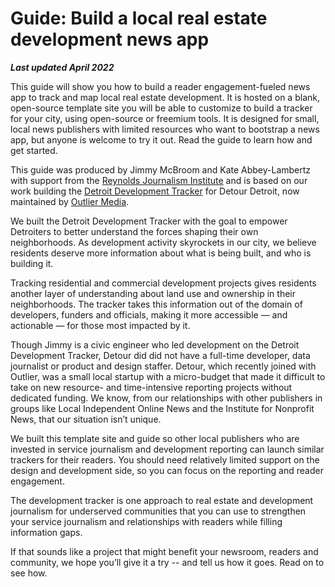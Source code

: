 
# Guide: Build a local real estate development news app

***Last updated April 2022***


This guide will show you how to build a reader engagement-fueled news app to track and map local real estate development. It is hosted on a blank, open-source template site you will be able to customize to build a tracker for your city, using open-source or freemium tools. It is designed for small, local news publishers with limited resources who want to bootstrap a news app, but anyone is welcome to try it out. Read the guide to learn how and get started.

This guide was produced by Jimmy McBroom and Kate Abbey-Lambertz with support from the [Reynolds Journalism Institute](https://rjionline.org/) and is based on our work building the [Detroit Development Tracker](https://developmenttracker.detourdetroiter.com/) for Detour Detroit, now maintained by [Outlier Media](https://outliermedia.org/).

We built the Detroit Development Tracker with the goal to empower Detroiters to better understand the forces shaping their own neighborhoods. As development activity skyrockets in our city, we believe residents deserve more information about what is being built, and who is building it. 

Tracking residential and commercial development projects gives residents another layer of understanding about land use and ownership in their neighborhoods. The tracker takes this information out of the domain of developers, funders and officials, making it more accessible — and actionable — for those most impacted by it.

Though Jimmy is a civic engineer who led development on the Detroit Development Tracker, Detour did did not have a full-time developer, data journalist or product and design staffer. Detour, which recently joined with Outlier, was a small local startup with a micro-budget that made it difficult to take on new resource- and time-intensive reporting projects without dedicated funding. We know, from our relationships with other publishers in groups like Local Independent Online News and the Institute for Nonprofit News, that our situation isn’t unique. 

We built this template site and guide so other local publishers who are invested in service journalism and development reporting can launch similar trackers for their readers. You should need relatively limited support on the design and development side, so you can focus on the reporting and reader engagement. 

The development tracker is one approach to real estate and development journalism for underserved communities that you can use to strengthen your service journalism and relationships with readers while filling information gaps. 

If that sounds like a project that might benefit your newsroom, readers and community, we hope you’ll give it a try -- and tell us how it goes. Read on to see how. 
<TableOfContents />

